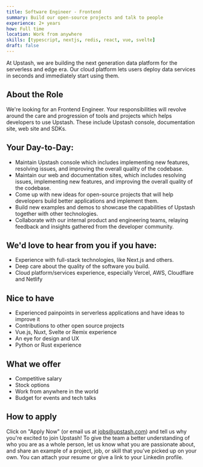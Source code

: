 ```yaml
---
title: Software Engineer - Frontend
summary: Build our open-source projects and talk to people
experience: 2+ years
how: Full time
location: Work from anywhere
skills: [typescript, nextjs, redis, react, vue, svelte]
draft: false
---
```


At Upstash, we are building the next generation data platform for the serverless
and edge era. Our cloud platform lets users deploy data services in seconds and immediately
start using them.

## About the Role

We're looking for an Frontend Engineer. Your responsibilities will revolve around the care and progression of tools and projects which helps developers to use Upstash. These include Upstash console, documentation site, web site and SDKs.

## Your Day-to-Day:

- Maintain Upstash console which includes implementing new features, resolving issues, and improving the overall quality of the codebase.
- Maintain our web and documentation sites, which includes resolving issues, implementing new features, and improving the overall quality of the codebase.
- Come up with new ideas for open-source projects that will help developers build better applications and implement them.
- Build new examples and demos to showcase the capabilities of Upstash together with other technologies.
- Collaborate with our internal product and engineering teams, relaying feedback and insights gathered from the developer community.

## We'd love to hear from you if you have:

- Experience with full-stack technologies, like Next.js and others.
- Deep care about the quality of the software you build.
- Cloud platform/services experience, especially Vercel, AWS, Cloudflare and Netlify

## Nice to have
- Experienced painpoints in serverless applications and have ideas to improve it
- Contributions to other open source projects
- Vue.js, Nuxt, Svelte or Remix experience
- An eye for design and UX
- Python or Rust experience

## What we offer

- Competitive salary
- Stock options
- Work from anywhere in the world
- Budget for events and tech talks

## How to apply

Click on "Apply Now" (or email us at [jobs@upstash.com](mailto:jobs@upstash.com)) and tell us why you're
excited to join Upstash! To give the team a better understanding of who you are
as a whole person, let us know what you are passionate about, and share an
example of a project, job, or skill that you’ve picked up on your own. You can
attach your resume or give a link to your Linkedin profile.
